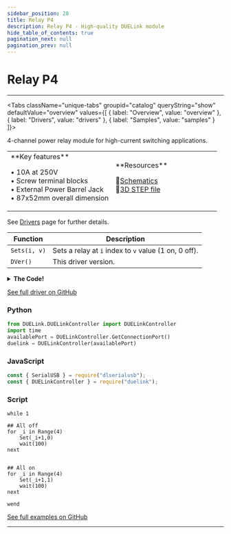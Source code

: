 ```yaml
---
sidebar_position: 28
title: Relay P4
description: Relay P4 - High-quality DUELink module
hide_table_of_contents: true
pagination_next: null
pagination_prev: null
---
```



# Relay P4

<ImageSection 
  product="acrelayp4-c"
  tagline="4x 10A Relay Controller"
/>

---

<Tabs className="unique-tabs" groupid="catalog" queryString="show" defaultValue="overview"
  values={[
    {
        label: "Overview",
        value: "overview"
    },
    {
        label: "Drivers",
        value: "drivers"
    },
    {
        label: "Samples",
        value: "samples"
    }
]}>

<TabItem value="overview">

4-channel power relay module for high-current switching applications.

<table><td width='50%'>
**Key features**

• 10A at 250V<br/>
• Screw terminal blocks<br/>
• External Power Barrel Jack<br/>
• 87x52mm overall dimension<br/>

</td><td width='50%'>
**Resources**
 
📄[Schematics](/sch/gdl-acrelayp4-c.pdf)<br/>
🔩[3D STEP file](/3d/gdl-acrelayp4-c.step)<br/>
</td></table>

</TabItem>

<TabItem value="drivers">

See [Drivers](/docs/engine/drivers) page for further details.

| Function | Description |
|----------|-------------|
| `Sets(i, v)` | Sets a relay at `i` index to `v` value (1 on, 0 off). |
| `DVer()` | This driver version. |
<details>
<summary><strong>The Code!</strong></summary>

**Relay P4 Driver**

```batch
##### Relay P4 Driver #####

fn DVer()
    return 1.0
fend

fn Set(i, v)
    if i < 1 || i > 4
        return
    end
    DWrite(7-i, v)
fend

####################

```

</details>

[See full driver on GitHub](https://github.com/ghi-electronics/duelink-website/tree/main/static/code/drivers)

</TabItem>

<TabItem value="samples">

### Python

```python
from DUELink.DUELinkController import DUELinkController
import time
availablePort = DUELinkController.GetConnectionPort()
duelink = DUELinkController(availablePort)
```

### JavaScript

```javascript
const { SerialUSB } = require("dlserialusb");
const { DUELinkController } = require("duelink");
```

### Script

```batch
while 1

## All off
for _i in Range(4)
    Set(_i+1,0)
    wait(100)
next


## All on
for _i in Range(4)
    Set(_i+1,1)
    wait(100)
next

wend

```

[See full examples on GitHub](https://github.com/ghi-electronics/duelink-website/tree/main/static/code/samples)

</TabItem>

</Tabs>

---

<OrderSection
    product="DUELink Relay P4"
    partnumber="GDL-ACRELAYP4-C"
    price="$0.00"
/>
